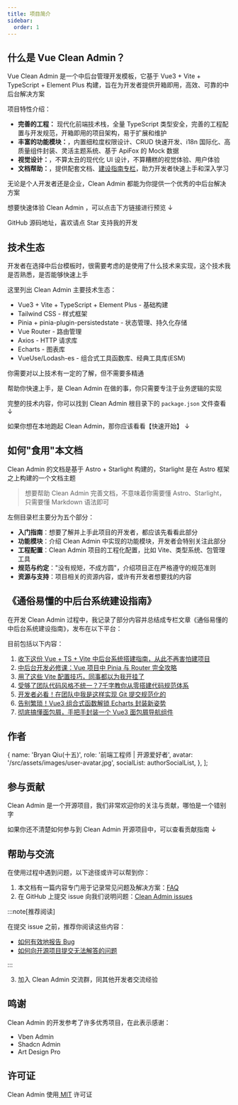 ```yaml
---
title: 项目简介
sidebar:
  order: 1
---
```



## 什么是 Vue Clean Admin？

Vue Clean Admin 是一个中后台管理开发模板，它基于 Vue3 + Vite + TypeScript + Element
Plus 构建，旨在为开发者提供开箱即用，高效、可靠的中后台解决方案

项目特性介绍：

- **完善的工程：**
  现代化前端技术栈，全量 TypeScript 类型安全，完善的工程配置与开发规范，开箱即用的项目架构，易于扩展和维护
- **丰富的功能模块：**，内置细粒度权限设计、CRUD 快速开发、i18n 国际化、高质量组件封装、灵活主题系统、基于 ApiFox 的 Mock 数据
- **视觉设计：**，不算太丑的现代化 UI 设计，不算糟糕的视觉体验、用户体验
- **文档帮助：**，提供配套文档、[建设指南专栏](#文档及配套专栏)，助力开发者快速上手和深入学习

无论是个人开发者还是企业，Clean Admin 都能为你提供一个优秀的中后台解决方案

想要快速体验 Clean Admin ，可以点击下方链接进行预览 ↓

<LinkCard
  title="Clean Admin 在线预览"
  href="https://github.com/bryqiu/vue-clean-admin"
  target="_blank"
/>

GitHub 源码地址，喜欢请点 Star 支持我的开发

<LinkCard
  title="Clean Admin - GitHub 源码"
  href="https://github.com/bryqiu/vue-clean-admin"
  target="_blank"
/>

## 技术生态

开发者在选择中后台模板时，很需要考虑的是使用了什么技术来实现，这个技术我是否熟悉，是否能够快速上手

这里列出 Clean Admin 主要技术生态：

- Vue3 + Vite + TypeScript + Element Plus - 基础构建
- Tailwind CSS - 样式框架
- Pinia + pinia-plugin-persistedstate - 状态管理、持久化存储
- Vue Router - 路由管理
- Axios - HTTP 请求库
- Echarts - 图表库
- VueUse/Lodash-es - 组合式工具函数库、经典工具库(ESM)

你需要对以上技术有一定的了解，但不需要多精通

帮助你快速上手，是 Clean Admin 在做的事，你只需要专注于业务逻辑的实现

完整的技术内容，你可以找到 Clean Admin 根目录下的 `package.json` 文件查看 ↓

<LinkCard
  title="vue-clean-admin/package.json"
  href="https://github.com/bryqiu/vue-clean-admin/blob/main/package.json"
  target="_blank"
/>

如果你想在本地跑起 Clean Admin，那你应该看看【快速开始】 ↓

<LinkCard title="Clean Admin 快速开始" href="/guides/quick-start" />

## 如何"食用"本文档

Clean Admin 的文档是基于 Astro + Starlight 构建的，Starlight 是在 Astro 框架之上构建的一个文档主题

> 想要帮助 Clean Admin 完善文档，不意味着你需要懂 Astro、Starlight，只需要懂 Markdown 语法即可

左侧目录栏主要分为五个部分：

- **入门指南**：想要了解并上手此项目的开发者，都应该先看看此部分
- **功能模块**：介绍 Clean Admin 中实现的功能模块，开发者会特别关注此部分
- **工程配置**：Clean Admin 项目的工程化配置，比如 Vite、类型系统、包管理工具
- **规范与约定**："没有规矩，不成方圆"，介绍项目正在严格遵守的规范准则
- **资源与支持**：项目相关的资源内容，或许有开发者想要找的内容

## 《通俗易懂的中后台系统建设指南》

在开发 Clean
Admin 过程中，我记录了部分内容并总结成专栏文章《通俗易懂的中后台系统建设指南》，发布在以下平台：

<CardGrid>
  <LinkCard title="GitHub Blog" href="https://github.com/bryqiu/Blog" target="_blank" />
  <LinkCard
    title="稀土掘金-专栏"
    href="https://juejin.cn/user/1860000042121212121212121212121212121212"
    target="_blank"
  />
  <LinkCard title="思否-专栏" href="https://segmentfault.com/u/bryqiu" target="_blank" />
</CardGrid>

目前包括以下内容：

1. <a href="https://github.com/bryqiu/Blog/issues/1" target="_blank">
     收下这份 Vue + TS + Vite 中后台系统搭建指南，从此不再害怕建项目
   </a>
2. <a href="https://github.com/bryqiu/Blog/issues/2" target="_blank">
     中后台开发必修课：Vue 项目中 Pinia 与 Router 完全攻略
   </a>
3. <a href="https://github.com/bryqiu/Blog/issues/3" target="_blank">
     用了这些 Vite 配置技巧，同事都以为我开挂了
   </a>
4. <a href="https://github.com/bryqiu/Blog/issues/4" target="_blank">
     受够了团队代码风格不统一？7千字教你从零搭建代码规范体系
   </a>
5. <a href="https://github.com/bryqiu/Blog/issues/5" target="_blank">
     开发者必看！在团队中我是这样实现 Git 提交规范化的
   </a>
6. <a href="https://github.com/bryqiu/Blog/issues/6" target="_blank">
     告别繁琐！Vue3 组合式函数解锁 Echarts 封装新姿势
   </a>
7. <a href="https://github.com/bryqiu/Blog/issues/7" target="_blank">
     彻底搞懂面包屑，手把手封装一个 Vue3 面包屑导航组件
   </a>

## 作者

  {
    name: 'Bryan Qiu(十五)',
    role: '前端工程师 | 开源爱好者',
    avatar: '/src/assets/images/user-avatar.jpg',
    socialList: authorSocialList,
  },
];

<Author memberList={author} />

## 参与贡献

Clean Admin 是一个开源项目，我们非常欢迎你的关注与贡献，哪怕是一个错别字

如果你还不清楚如何参与到 Clean Admin 开源项目中，可以查看贡献指南 ↓

<LinkCard title="Clean Admin 贡献指南" href="/abouts/contribution" />

## 帮助与交流

在使用过程中遇到问题，以下途径或许可以帮到你：

1. 本文档有一篇内容专门用于记录常见问题及解决方案：<a href="/guides/faq">FAQ</a>
2. 在 GitHub 上提交 issue 向我们说明问题：<a href="https://github.com/bryqiu/vue-clean-admin/issues" target="_blank">Clean
   Admin issues</a>

:::note[推荐阅读]

在提交 issue 之前，推荐你阅读这些内容：

- [如何有效地报告 Bug](https://www.chiark.greenend.org.uk/%7Esgtatham/bugs-cn.html)
- [如何向开源项目提交无法解答的问题](https://zhuanlan.zhihu.com/p/25795393)

:::

3. 加入 Clean Admin 交流群，同其他开发者交流经验

## 鸣谢

Clean Admin 的开发参考了许多优秀项目，在此表示感谢：

- Vben Admin
- Shadcn Admin
- Art Design Pro

## 许可证

Clean
Admin 使用<a href="https://github.com/bryqiu/vue-clean-admin/blob/main/LICENSE" target="\_blank">
MIT</a> 许可证
